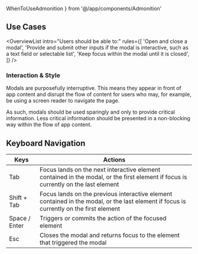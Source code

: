 ---
---

  WhenToUseAdmonition
} from '@/app/components/Admonition'

## Use Cases

<OverviewList intro="Users should be able to:" rules={[
  'Open and close a modal',
  'Provide and submit other inputs if the modal is interactive, such as a text field or selectable list',
  'Keep focus within the modal until it is closed',
]} />

### Interaction &amp; Style

Modals are purposefully interruptive. This means they appear in front of app content and disrupt the flow of content for users who may, for example, be using a screen reader to navigate the page.

As such, modals should be used sparingly and only to provide critical information. Less critical information should be presented in a non-blocking way within the flow of app content.

## Keyboard Navigation

| Keys     | Actions                                                         |
| -------- | --------------------------------------------------------------- |
| Tab      | Focus lands on the next interactive element contained in the modal, or the first element if focus is currently on the last element       |
| Shift + Tab | Focus lands on the previous interactive element contained in the modal, or the last element if focus is currently on the first element |
| Space / Enter      | Triggers or commits the action of the focused element                    |
| Esc      | Closes the modal and returns focus to the element that triggered the modal |